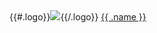 
```{=html}
<div {{#.id}}id="{{.id}}"{{/.id}} class="card org h-100 g-col-12 g-col-sm-4 g-col-md-3">
   {{#.logo}}<img src="{{.logo}}" class="card-img-top logo" alt=' '>{{/.logo}}
   <a href="community/hubs.qmd#{{.id}}" class="card-link">{{ .name }}</a>
</div>
```
